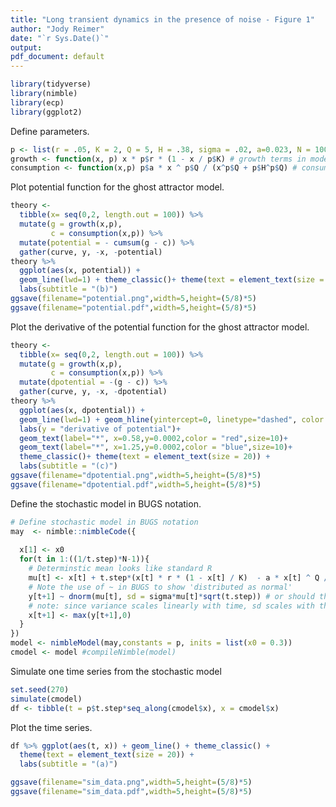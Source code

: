 ```yaml
---
title: "Long transient dynamics in the presence of noise - Figure 1"
author: "Jody Reimer"
date: "`r Sys.Date()`"
output: 
pdf_document: default
---
```


```r
library(tidyverse)
library(nimble)
library(ecp)
library(ggplot2)
```
  
Define parameters. 

```r
p <- list(r = .05, K = 2, Q = 5, H = .38, sigma = .02, a=0.023, N = 1000, t.step = 1/2) # define parameter list
growth <- function(x, p) x * p$r * (1 - x / p$K) # growth terms in model
consumption <- function(x,p) p$a * x ^ p$Q / (x^p$Q + p$H^p$Q) # consumption terms in model
```

Plot potential function for the ghost attractor model. 

```r
theory <- 
  tibble(x= seq(0,2, length.out = 100)) %>%
  mutate(g = growth(x,p), 
         c = consumption(x,p)) %>%
  mutate(potential = - cumsum(g - c)) %>%
  gather(curve, y, -x, -potential) 
theory %>%
  ggplot(aes(x, potential)) + 
  geom_line(lwd=1) + theme_classic()+ theme(text = element_text(size = 20)) +
  labs(subtitle = "(b)")
ggsave(filename="potential.png",width=5,height=(5/8)*5)
ggsave(filename="potential.pdf",width=5,height=(5/8)*5)

```

Plot the derivative of the potential function for the ghost attractor model. 
```r
theory <- 
  tibble(x= seq(0,2, length.out = 100)) %>%
  mutate(g = growth(x,p), 
         c = consumption(x,p)) %>%
  mutate(dpotential = -(g - c)) %>%
  gather(curve, y, -x, -dpotential) 
theory %>%
  ggplot(aes(x, dpotential)) + 
  geom_line(lwd=1) + geom_hline(yintercept=0, linetype="dashed", color = "black",lwd=1)+
  labs(y = "derivative of potential")+
  geom_text(label="*", x=0.58,y=0.0002,color = "red",size=10)+
  geom_text(label="*", x=1.25,y=0.0002,color = "blue",size=10)+
  theme_classic()+ theme(text = element_text(size = 20)) +
  labs(subtitle = "(c)") 
ggsave(filename="dpotential.png",width=5,height=(5/8)*5)
ggsave(filename="dpotential.pdf",width=5,height=(5/8)*5)
```

Define the stochastic model in BUGS notation. 

```r
# Define stochastic model in BUGS notation
may  <- nimble::nimbleCode({
  
  x[1] <- x0
  for(t in 1:((1/t.step)*N-1)){
    # Determinstic mean looks like standard R
    mu[t] <- x[t] + t.step*(x[t] * r * (1 - x[t] / K)  - a * x[t] ^ Q / (x[t] ^ Q + H ^ Q))
    # Note the use of ~ in BUGS to show 'distributed as normal' 
    y[t+1] ~ dnorm(mu[t], sd = sigma*mu[t]*sqrt(t.step)) # or should this be lognormal?
    # note: since variance scales linearly with time, sd scales with the square root of time
    x[t+1] <- max(y[t+1],0)
  }
})
model <- nimbleModel(may,constants = p, inits = list(x0 = 0.3))
cmodel <- model #compileNimble(model)
```

Simulate one time series from the stochastic model

```r
set.seed(270)
simulate(cmodel)
df <- tibble(t = p$t.step*seq_along(cmodel$x), x = cmodel$x)
```

Plot the time series. 

```r
df %>% ggplot(aes(t, x)) + geom_line() + theme_classic() + 
  theme(text = element_text(size = 20)) + 
  labs(subtitle = "(a)")

ggsave(filename="sim_data.png",width=5,height=(5/8)*5)
ggsave(filename="sim_data.pdf",width=5,height=(5/8)*5)

```
